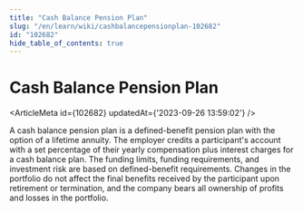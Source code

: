 ```yaml
---
title: "Cash Balance Pension Plan"
slug: "/en/learn/wiki/cashbalancepensionplan-102682"
id: "102682"
hide_table_of_contents: true
---
```



# Cash Balance Pension Plan

<ArticleMeta id={102682} updatedAt={'2023-09-26 13:59:02'} />
<div className='border-solid border-b border-t-0 my-4 border-[var(--ifm-color-gray-300)]' />

A cash balance pension plan is a defined-benefit pension plan with the option of a lifetime annuity. The employer credits a participant's account with a set percentage of their yearly compensation plus interest charges for a cash balance plan. The funding limits, funding requirements, and investment risk are based on defined-benefit requirements. Changes in the portfolio do not affect the final benefits received by the participant upon retirement or termination, and the company bears all ownership of profits and losses in the portfolio.

